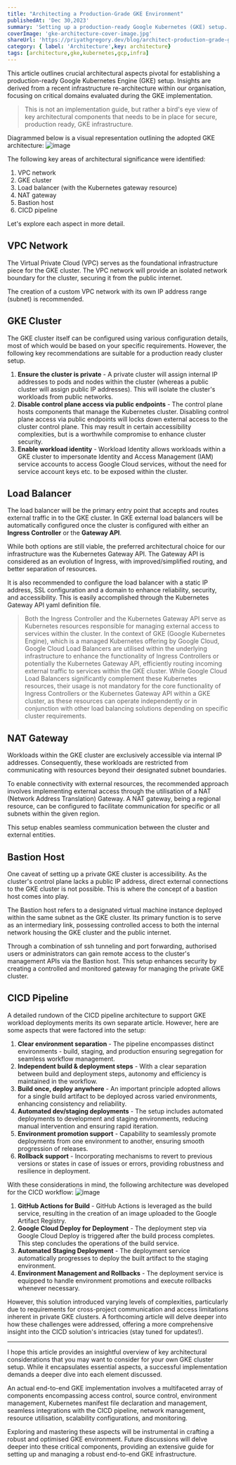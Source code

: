 ```yaml
---
title: "Architecting a Production-Grade GKE Environment"
publishedAt: 'Dec 30,2023'
summary: 'Setting up a production-ready Google Kubernetes (GKE) setup.'
coverImage: 'gke-architecture-cover-image.jpg'
shareUrl: 'https://priyathgregory.dev/blog/architect-production-grade-gke-environment'
category: { label: 'Architecture',key: architecture}
tags: [architecture,gke,kubernetes,gcp,infra]
---
```


This article outlines crucial architectural aspects pivotal for establishing a production-ready Google Kubernetes Engine (GKE) setup. Insights are derived from a recent infrastructure re-architecture within our organisation, focusing on critical domains evaluated during the GKE implementation.

> This is not an implementation guide, but rather a bird's eye view of key architectural components that needs to be in place for secure, production ready, GKE infrastructure.

Diagrammed below is a visual representation outlining the adopted GKE architecture:
![image](/gke-architecture-dark.png)

The following key areas of architectural significance were identified:
1. VPC network
2. GKE cluster
3. Load balancer (with the Kubernetes gateway resource)
4. NAT gateway
5. Bastion host
6. CICD pipeline

Let's explore each aspect in more detail.

## VPC Network
The Virtual Private Cloud (VPC) serves as the foundational infrastructure piece for the GKE cluster. The VPC network will provide an isolated network boundary for the cluster, securing it from the public internet.

The creation of a custom VPC network with its own IP address range (subnet) is recommended.

## GKE Cluster
The GKE cluster itself can be configured using various configuration details, most of which would be based on your specific requirements. However, the following key recommendations are suitable for a production ready cluster setup.

1. **Ensure the cluster is private** - A private cluster will assign internal IP addresses to pods and nodes within the cluster (whereas a public cluster will assign public IP addresses). This will isolate the cluster's workloads from public networks.
2. **Disable control plane access via public endpoints** - The control plane hosts components that manage the Kubernetes cluster. Disabling control plane access via public endpoints will locks down external access to the cluster control plane. This may result in certain accessibility complexities, but is a worthwhile compromise to enhance cluster security.
3. **Enable workload identity** - Workload Identity allows workloads within a GKE cluster to impersonate Identity and Access Management (IAM) service accounts to access Google Cloud services, without the need for service account keys etc. to be exposed within the cluster.

## Load Balancer
The load balancer will be the primary entry point that accepts and routes external traffic in to the GKE cluster. In GKE external load balancers will be automatically configured  once the cluster is configured with either an **Ingress Controller** or the **Gateway API**.

While both options are still viable, the preferred architectural choice for our infrastructure was the Kubernetes Gateway API. The Gateway API is considered as an evolution of Ingress, with improved/simplified routing, and better separation of resources.

It is also recommended to configure the load balancer with a static IP address, SSL configuration and a domain to enhance reliability, security, and accessibility. This is easily accomplished through the Kubernetes Gateway API yaml definition file.

> Both the Ingress Controller and the Kubernetes Gateway API serve as Kubernetes resources responsible for managing external access to services within the cluster. In the context of GKE (Google Kubernetes Engine), which is a managed Kubernetes offering by Google Cloud, Google Cloud Load Balancers are utilised within the underlying infrastructure to enhance the functionality of Ingress Controllers or potentially the Kubernetes Gateway API, efficiently routing incoming external traffic to services within the GKE cluster. While Google Cloud Load Balancers significantly complement these Kubernetes resources, their usage is not mandatory for the core functionality of Ingress Controllers or the Kubernetes Gateway API within a GKE cluster, as these resources can operate independently or in conjunction with other load balancing solutions depending on specific cluster requirements.

## NAT Gateway
Workloads within the GKE cluster are exclusively accessible via internal IP addresses. Consequently, these workloads are restricted from communicating with resources beyond their designated subnet boundaries.

To enable connectivity with external resources, the recommended approach involves implementing external access through the utilisation of a NAT (Network Address Translation) Gateway. A NAT gateway, being a regional resource, can be configured to facilitate communication for specific or all subnets within the given region.

This setup enables seamless communication between the cluster and external entities.

## Bastion Host
One caveat of setting up a private GKE cluster is accessibility. As the cluster's control plane lacks a public IP address, direct external connections to the GKE cluster is not possible. This is where the concept of a bastion host comes into play.

The Bastion host refers to a designated virtual machine instance deployed within the same subnet as the GKE cluster. Its primary function is to serve as an intermediary link, possessing controlled access to both the internal network housing the GKE cluster and the public internet.

Through a combination of ssh tunneling and port forwarding, authorised users or administrators can gain remote access to the cluster's management APIs via the Bastion host. This setup enhances security by creating a controlled and monitored gateway for managing the private GKE cluster.

## CICD Pipeline
A detailed rundown of the CICD pipeline architecture to support GKE workload deployments merits its own separate article. However, here are some aspects that were factored into the setup:

1. **Clear environment separation** - The pipeline encompasses distinct environments - build, staging, and production ensuring segregation for seamless workflow management.
2. **Independent build & deployment steps** - With a clear separation between build and deployment steps, autonomy and efficiency is maintained in the workflow.
3. **Build once, deploy anywhere** - An important principle adopted allows for a single build artifact to be deployed across varied environments, enhancing consistency and reliability.
4. **Automated dev/staging deployments** - The setup includes automated deployments to development and staging environments, reducing manual intervention and ensuring rapid iteration.
5. **Environment promotion support** - Capability to seamlessly promote deployments from one environment to another, ensuring smooth progression of releases.
6. **Rollback support** - Incorporating mechanisms to revert to previous versions or states in case of issues or errors, providing robustness and resilience in deployment.

With these considerations in mind, the following architecture was developed for the CICD workflow:
![image](/gke-cicd-dark.png)

1. **GitHub Actions for Build** - GitHub Actions is leveraged as the build service, resulting in the creation of an image uploaded to the Google Artifact Registry.
2. **Google Cloud Deploy for Deployment** - The deployment step via Google Cloud Deploy is triggered after the build process completes. This step concludes the operations of the build service.
3. **Automated Staging Deployment** - The deployment service automatically progresses to deploy the built artifact to the staging environment.
4. **Environment Management and Rollbacks** - The deployment service is equipped to handle environment promotions and execute rollbacks whenever necessary.

However, this solution introduced varying levels of complexities, particularly due to requirements for cross-project communication and access limitations inherent in private GKE clusters. A forthcoming article will delve deeper into how these challenges were addressed, offering a more comprehensive insight into the CICD solution's intricacies (stay tuned for updates!).

___

I hope this article provides an insightful overview of key architectural considerations that you may want to consider for your own GKE cluster setup. While it encapsulates essential aspects, a successful implementation demands a deeper dive into each element discussed.

An actual end-to-end GKE implementation involves a multifaceted array of components encompassing access control, source control, environment management, Kubernetes manifest file declaration and management, seamless integrations with the CICD pipeline, network management, resource utilisation, scalability configurations, and monitoring.

Exploring and mastering these aspects will be instrumental in crafting a robust and optimised GKE environment. Future discussions will delve deeper into these critical components, providing an extensive guide for setting up and managing a robust end-to-end GKE infrastructure.
